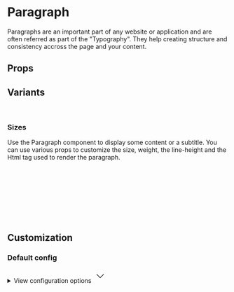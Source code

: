 
<Meta of={ParagraphStories} />

# Paragraph

Paragraphs are an important part of any website or application and are often referred as part of the "Typography". They help creating structure and consistency accross the page and your content.

<Primary />

## Props

<Controls />

## Variants

<br />

### Sizes

Use the Paragraph component to display some content or a subtitle. You can use various props to customize the size, weight, the line-height and the Html tag used to render the paragraph.

<div className="bg-slate-100 dark:bg-slate-900 p-6 rounded-sm">
  <Story of={ParagraphStories.Size2Xl} />
  <br />
  <Story of={ParagraphStories.SizeXl} />
  <br />
  <Story of={ParagraphStories.SizeLg} />
  <br />
  <Story of={ParagraphStories.SizeMd} />
  <br />
  <Story of={ParagraphStories.SizeSm} />
  <br />
  <Story of={ParagraphStories.SizeXs} />
</div>

<br />
<br />

## Customization

### Default config

<div className="relative">
  <details className="relative bg-slate-50 border border-slate-200 rounded-lg p-4 [&>summary>svg]:open:-rotate-180">
    <summary className="list-none cursor-pointer">
      <span className="font-sans text-slate-500">View configuration options</span>
      <svg
        className="w-5 h-5 text-slate-500 absolute top-5 end-4 transition-transform duration-300"
        xmlns="http://www.w3.org/2000/svg"
        width="32"
        height="32"
        viewBox="0 0 24 24"
      >
        <path
          fill="none"
          stroke="currentColor"
          strokeLinecap="round"
          strokeLinejoin="round"
          strokeWidth="2"
          d="m6 9l6 6l6-6"
        />
      </svg>
    </summary>

    <div className="!mt-4">
      <pre >
        {JSON.stringify(defaultConfig, null, 2)}
      </pre>
    </div>

  </details>
</div>